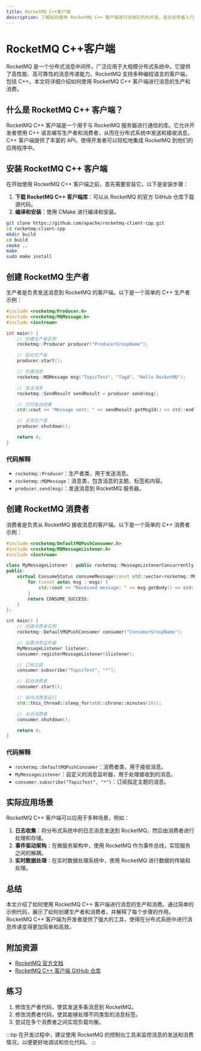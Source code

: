 ```yaml
---
title: RocketMQ C++客户端
description: 了解如何使用 RocketMQ C++ 客户端进行消息队列的开发，适合初学者入门。
---
```


# RocketMQ C++客户端

RocketMQ 是一个分布式消息中间件，广泛应用于大规模分布式系统中。它提供了高性能、高可靠性的消息传递能力。RocketMQ 支持多种编程语言的客户端，包括 C++。本文将详细介绍如何使用 RocketMQ C++ 客户端进行消息的生产和消费。

## 什么是 RocketMQ C++ 客户端？

RocketMQ C++ 客户端是一个用于与 RocketMQ 服务器进行通信的库。它允许开发者使用 C++ 语言编写生产者和消费者，从而在分布式系统中发送和接收消息。C++ 客户端提供了丰富的 API，使得开发者可以轻松地集成 RocketMQ 到他们的应用程序中。

## 安装 RocketMQ C++ 客户端

在开始使用 RocketMQ C++ 客户端之前，首先需要安装它。以下是安装步骤：

1. **下载 RocketMQ C++ 客户端库**：可以从 RocketMQ 的官方 GitHub 仓库下载源代码。
2. **编译和安装**：使用 CMake 进行编译和安装。

```bash
git clone https://github.com/apache/rocketmq-client-cpp.git
cd rocketmq-client-cpp
mkdir build
cd build
cmake ..
make
sudo make install
```

## 创建 RocketMQ 生产者

生产者是负责发送消息到 RocketMQ 的客户端。以下是一个简单的 C++ 生产者示例：

```cpp
#include <rocketmq/Producer.h>
#include <rocketmq/MQMessage.h>
#include <iostream>

int main() {
    // 创建生产者实例
    rocketmq::Producer producer("ProducerGroupName");

    // 启动生产者
    producer.start();

    // 创建消息
    rocketmq::MQMessage msg("TopicTest", "TagA", "Hello RocketMQ");

    // 发送消息
    rocketmq::SendResult sendResult = producer.send(msg);

    // 打印发送结果
    std::cout << "Message sent: " << sendResult.getMsgId() << std::endl;

    // 关闭生产者
    producer.shutdown();

    return 0;
}
```

### 代码解释

- `rocketmq::Producer`：生产者类，用于发送消息。
- `rocketmq::MQMessage`：消息类，包含消息的主题、标签和内容。
- `producer.send(msg)`：发送消息到 RocketMQ 服务器。

## 创建 RocketMQ 消费者

消费者是负责从 RocketMQ 接收消息的客户端。以下是一个简单的 C++ 消费者示例：

```cpp
#include <rocketmq/DefaultMQPushConsumer.h>
#include <rocketmq/MQMessageListener.h>
#include <iostream>

class MyMessageListener : public rocketmq::MessageListenerConcurrently {
public:
    virtual ConsumeStatus consumeMessage(const std::vector<rocketmq::MQMessageExt>& msgs) {
        for (const auto& msg : msgs) {
            std::cout << "Received message: " << msg.getBody() << std::endl;
        }
        return CONSUME_SUCCESS;
    }
};

int main() {
    // 创建消费者实例
    rocketmq::DefaultMQPushConsumer consumer("ConsumerGroupName");

    // 设置消息监听器
    MyMessageListener listener;
    consumer.registerMessageListener(&listener);

    // 订阅主题
    consumer.subscribe("TopicTest", "*");

    // 启动消费者
    consumer.start();

    // 保持消费者运行
    std::this_thread::sleep_for(std::chrono::minutes(10));

    // 关闭消费者
    consumer.shutdown();

    return 0;
}
```

### 代码解释

- `rocketmq::DefaultMQPushConsumer`：消费者类，用于接收消息。
- `MyMessageListener`：自定义的消息监听器，用于处理接收到的消息。
- `consumer.subscribe("TopicTest", "*")`：订阅指定主题的消息。

## 实际应用场景

RocketMQ C++ 客户端可以应用于多种场景，例如：

1. **日志收集**：将分布式系统中的日志消息发送到 RocketMQ，然后由消费者进行处理和存储。
2. **事件驱动架构**：在微服务架构中，使用 RocketMQ 作为事件总线，实现服务之间的解耦。
3. **实时数据处理**：在实时数据处理系统中，使用 RocketMQ 进行数据的传输和处理。

## 总结

本文介绍了如何使用 RocketMQ C++ 客户端进行消息的生产和消费。通过简单的示例代码，展示了如何创建生产者和消费者，并解释了每个步骤的作用。RocketMQ C++ 客户端为开发者提供了强大的工具，使得在分布式系统中进行消息传递变得更加简单和高效。

## 附加资源

- [RocketMQ 官方文档](https://rocketmq.apache.org/docs/)
- [RocketMQ C++ 客户端 GitHub 仓库](https://github.com/apache/rocketmq-client-cpp)

## 练习

1. 修改生产者代码，使其发送多条消息到 RocketMQ。
2. 修改消费者代码，使其能够处理不同类型的消息标签。
3. 尝试在多个消费者之间实现负载均衡。

:::tip
在开发过程中，建议使用 RocketMQ 的控制台工具来监控消息的发送和消费情况，以便更好地调试和优化代码。
:::